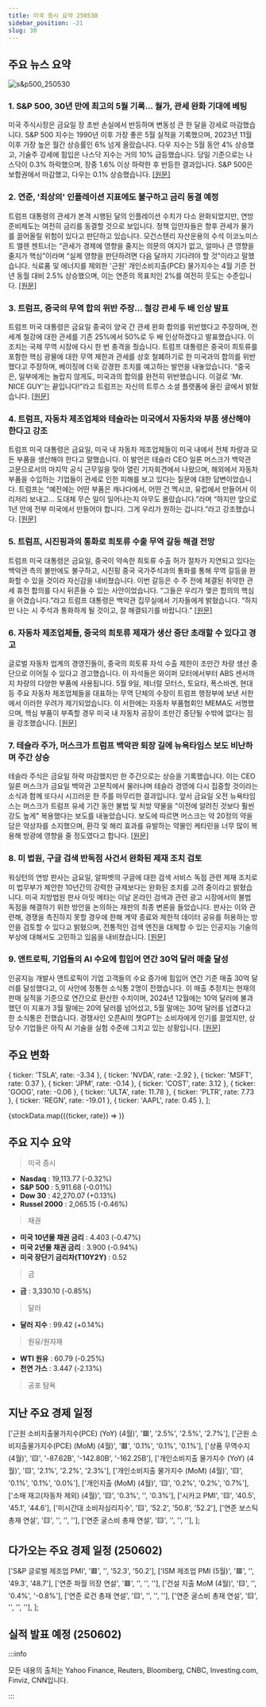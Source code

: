 ```yaml
---
title: 미국 증시 요약 250530
sidebar_position: -21
slug: 30
---
```


## 주요 뉴스 요약

![s&p500_250530](/map/250530.png)

### 1. **S&P 500, 30년 만에 최고의 5월 기록... 월가, 관세 완화 기대에 베팅**

미국 주식시장은 금요일 장 초반 손실에서 반등하며 변동성 큰 한 달을 강세로 마감했습니다. S&P 500 지수는 1990년 이후 가장 좋은 5월 실적을 기록했으며, 2023년 11월 이후 가장 높은 월간 상승률인 6% 넘게 올랐습니다. 다우 지수는 5월 동안 4% 상승했고, 기술주 강세에 힘입은 나스닥 지수는 거의 10% 급등했습니다. 당일 기준으로는 나스닥이 0.3% 하락했으며, 장중 1.6% 이상 하락한 후 반등한 결과입니다. S&P 500은 보합권에서 마감했고, 다우는 0.1% 상승했습니다. [[원문]](https://finance.yahoo.com/news/live/stock-market-today-sp-500-marks-best-may-in-30-years-as-wall-street-bets-on-tariff-relief-200502633.html)

### 2. **연준, '최상의' 인플레이션 지표에도 불구하고 금리 동결 예정**

트럼프 대통령의 관세가 본격 시행된 달의 인플레이션 수치가 다소 완화되었지만, 연방준비제도는 여전히 금리를 동결할 것으로 보입니다. 정책 입안자들은 향후 관세가 물가를 끌어올릴 위험이 있다고 판단하고 있습니다. 모건스탠리 자산운용의 수석 이코노미스트 엘렌 젠트너는 “관세가 경제에 영향을 줄지는 의문의 여지가 없고, 얼마나 큰 영향을 줄지가 핵심”이라며 “실제 영향을 판단하려면 다음 달까지 기다려야 할 것”이라고 말했습니다. 식료품 및 에너지를 제외한 '근원' 개인소비지출(PCE) 물가지수는 4월 기준 전년 동월 대비 2.5% 상승했으며, 이는 연준의 목표치인 2%를 여전히 웃도는 수준입니다. [[원문]](https://finance.yahoo.com/news/fed-set-to-hold-rates-steady-despite-as-good-as-it-gets-inflation-print-144428842.html)

### 3. **트럼프, 중국의 무역 합의 위반 주장... 철강 관세 두 배 인상 발표**

트럼프 미국 대통령은 금요일 중국이 양국 간 관세 완화 합의를 위반했다고 주장하며, 전 세계 철강에 대한 관세를 기존 25%에서 50%로 두 배 인상하겠다고 발표했습니다. 이 조치는 국제 무역 시장에 다시 한 번 충격을 줬습니다. 트럼프 대통령은 중국이 희토류를 포함한 핵심 광물에 대한 무역 제한과 관세를 상호 철폐하기로 한 미국과의 합의를 위반했다고 주장하며, 베이징에 더욱 강경한 조치를 예고하는 발언을 내놓았습니다. “중국은, 일부에게는 놀랍지 않게도, 미국과의 합의를 완전히 위반했습니다. 이걸로 'Mr. NICE GUY'는 끝입니다!”라고 트럼프는 자신의 트루스 소셜 플랫폼에 올린 글에서 밝혔습니다. [[원문]](https://www.reuters.com/world/china/trump-says-china-has-totally-violated-agreement-with-us-tariffs-2025-05-30/)

### 4. **트럼프, 자동차 제조업체와 테슬라는 미국에서 자동차와 부품 생산해야 한다고 강조**

트럼프 미국 대통령은 금요일, 미국 내 자동차 제조업체들이 미국 내에서 전체 차량과 모든 부품을 생산해야 한다고 말했습니다. 이 발언은 테슬라 CEO 일론 머스크가 백악관 고문으로서의 마지막 공식 근무일을 맞아 열린 기자회견에서 나왔으며, 해외에서 자동차 부품을 수입하는 기업들이 관세로 인한 피해를 보고 있다는 질문에 대한 답변이었습니다. 트럼프는 “예전에는 어떤 부품은 캐나다에서, 어떤 건 멕시코, 유럽에서 만들어서 이리저리 보내고... 도대체 무슨 일이 일어나는지 아무도 몰랐습니다.”라며 “하지만 앞으로 1년 안에 전부 미국에서 만들어야 합니다. 그게 우리가 원하는 겁니다.”라고 강조했습니다. [[원문]](https://www.reuters.com/business/autos-transportation/trump-says-automakers-tesla-must-build-cars-parts-us-2025-05-30/)

### 5. **트럼프, 시진핑과의 통화로 희토류 수출 무역 갈등 해결 전망**

트럼프 미국 대통령은 금요일, 중국이 약속한 희토류 수출 허가 절차가 지연되고 있다는 백악관 측의 불만에도 불구하고, 시진핑 중국 국가주석과의 통화를 통해 무역 갈등을 완화할 수 있을 것이라 자신감을 내비쳤습니다. 이번 갈등은 수 주 전에 체결된 취약한 관세 휴전 합의를 다시 뒤흔들 수 있는 사안이었습니다. “그들은 우리가 맺은 합의의 핵심을 어겼습니다.”라고 트럼프 대통령은 백악관 집무실에서 기자들에게 밝혔습니다. “하지만 나는 시 주석과 통화하게 될 것이고, 잘 해결되기를 바랍니다.” [[원문]](https://finance.yahoo.com/news/trump-sees-xi-call-settling-202254931.html)

### 6. **자동차 제조업체들, 중국의 희토류 제재가 생산 중단 초래할 수 있다고 경고**

글로벌 자동차 업계의 경영진들이, 중국의 희토류 자석 수출 제한이 조만간 차량 생산 중단으로 이어질 수 있다고 경고했습니다. 이 자석들은 와이퍼 모터에서부터 ABS 센서까지 차량의 다양한 부품에 사용됩니다. 5월 9일, 제너럴 모터스, 토요타, 폭스바겐, 현대 등 주요 자동차 제조업체들을 대표하는 무역 단체의 수장이 트럼프 행정부에 보낸 서한에서 이러한 우려가 제기되었습니다. 이 서한에는 자동차 부품협회인 MEMA도 서명했으며, 핵심 부품이 부족할 경우 미국 내 자동차 공장이 조만간 중단될 수밖에 없다는 점을 강조했습니다. [[원문]](https://www.reuters.com/business/autos-transportation/china-magnet-pinch-threatens-car-production-automakers-warn-2025-05-30/)

### 7. **테슬라 주가, 머스크가 트럼프 백악관 퇴장 길에 뉴욕타임스 보도 비난하며 주간 상승**

테슬라 주식은 금요일 하락 마감했지만 한 주간으로는 상승을 기록했습니다. 이는 CEO 일론 머스크가 금요일 백악관 고문직에서 물러나며 테슬라 경영에 다시 집중할 것이라는 소식과 함께 또다시 시끄러운 한 주를 마무리한 결과입니다. 앞서 금요일 오전 뉴욕타임스는 머스크가 트럼프 유세 기간 동안 불법 및 처방 약물을 "이전에 알려진 것보다 훨씬 강도 높게" 복용했다는 보도를 내놓았습니다. 보도에 따르면 머스크는 약 20정의 약을 담은 약상자를 소지했으며, 환각 및 해리 효과를 유발하는 약물인 케타민을 너무 많이 복용해 방광에 영향을 줄 정도였다고 합니다. [[원문]](https://finance.yahoo.com/news/tesla-stock-notches-weekly-gain-as-musk-bashes-new-york-times-report-on-way-out-of-trump-white-house-200238522.html)

### 8. **미 법원, 구글 검색 반독점 사건서 완화된 제재 조치 검토**

워싱턴의 연방 판사는 금요일, 알파벳의 구글에 대한 검색 서비스 독점 관련 제재 조치로 미 법무부가 제안한 10년간의 강력한 규제보다는 완화된 조치를 고려 중이라고 밝혔습니다. 미국 지방법원 판사 아밋 메타는 이날 온라인 검색과 관련 광고 시장에서의 불법 독점을 해결하기 위한 방안을 논의하는 재판의 최종 변론을 들었습니다. 판사는 이와 관련해, 경쟁을 촉진하지 못할 경우에 한해 계약 종료와 제한적 데이터 공유를 허용하는 방안을 검토할 수 있다고 밝혔으며, 전통적인 검색 엔진을 대체할 수 있는 인공지능 기술의 부상에 대해서도 고민하고 있음을 내비쳤습니다. [[원문]](https://www.reuters.com/sustainability/boards-policy-regulation/google-doj-make-final-push-us-search-antitrust-case-2025-05-30/)

### 9. **앤트로픽, 기업들의 AI 수요에 힘입어 연간 30억 달러 매출 달성**

인공지능 개발사 앤트로픽이 기업 고객들의 수요 증가에 힘입어 연간 기준 매출 30억 달러를 달성했다고, 이 사안에 정통한 소식통 2명이 전했습니다. 이 매출 추정치는 현재의 판매 실적을 기준으로 연간으로 환산한 수치이며, 2024년 12월에는 10억 달러에 불과했던 이 지표가 3월 말에는 20억 달러를 넘어섰고, 5월 말에는 30억 달러를 넘겼다고 한 소식통은 전했습니다. 경쟁사인 오픈AI의 챗GPT는 소비자에게 인기를 끌었지만, 상당수 기업들은 아직 AI 기술을 실험 수준에 그치고 있는 상황입니다. [[원문]](https://finance.yahoo.com/news/exclusive-anthropic-hits-3-billion-200202733.html)

## 주요 변화

  { ticker: 'TSLA', rate: -3.34 },
  { ticker: 'NVDA', rate: -2.92 },
  { ticker: 'MSFT', rate: 0.37 },
  { ticker: 'JPM', rate: -0.14 },
  { ticker: 'COST', rate: 3.12 },
  { ticker: 'GOOG', rate: -0.06 },
  { ticker: 'ULTA', rate: 11.78 },
  { ticker: 'PLTR', rate: 7.73 },
  { ticker: 'REGN', rate: -19.01 },
  { ticker: 'AAPL', rate: 0.45 },
];

{stockData.map(({ticker, rate}) => <StockCardMini key={ticker} ticker={ticker} rate={rate}></StockCardMini>)}

## 주요 지수 요약

> 미국 증시

- **Nasdaq** : 19,113.77 (-0.32%)
- **S&P 500** : 5,911.68 (-0.01%)
- **Dow 30** : 42,270.07 (+0.13%)
- **Russel 2000** : 2,065.15 (-0.46%)

> 채권

- **미국 10년물 채권 금리** : 4.403 (-0.47%)
- **미국 2년물 채권 금리** : 3.900 (-0.94%)
- **미국 장단기 금리차(T10Y2Y)** : 0.52

> 금

- **금** : 3,330.10 (-0.85%)

> 달러

- **달러 지수** : 99.42 (+0.14%)

> 원유/원자재

- **WTI 원유** : 60.79 (-0.25%)
- **천연 가스** : 3.447 (-2.13%)

> 공포 탐욕

<FearAndGreed fearAndGreedIndex={62} vix={18.57} vixRate={-3.18} />

## 지난 주요 경제 일정

  ['근원 소비지출물가지수(PCE) (YoY) (4월)', '🟥', '2.5%', '2.5%', '2.7%'],
  ['근원 소비지출물가지수(PCE) (MoM) (4월)', '🟥', '0.1%', '0.1%', '0.1%'],
  ['상품 무역수지 (4월)', '🟨', '-87.62B', '-142.80B', '-162.25B'],
  ['개인소비지출 물가지수 (YoY) (4월)', '🟨', '2.1%', '2.2%', '2.3%'],
  ['개인소비지출 물가지수 (MoM) (4월)', '🟨', '0.1%', '0.1%', '0.0%'],
  ['개인지출 (MoM) (4월)', '🟨', '0.2%', '0.2%', '0.7%'],
  ['소매 재고(자동차 제외) (4월)', '🟨', '0.3%', '', '0.3%'],
  ['시카고 PMI', '🟨', '40.5', '45.1', '44.6'],
  ['미시간대 소비자심리지수', '🟨', '52.2', '50.8', '52.2'],
  ['연준 보스틱 총재 연설', '🟨', '', '', ''],
  ['연준 굴스비 총재 연설', '🟨', '', '', ''],
];

<EconomicCalendar data={eventsData} />

## 다가오는 주요 경제 일정 (250602)

  ['S&P 글로벌 제조업 PMI', '🟥', '', '52.3', '50.2'],
  ['ISM 제조업 PMI (5월)', '🟥', '', '49.3', '48.7'],
  ['연준 파월 의장 연설', '🟥', '', '', ''],
  ['건설 지출 MoM (4월)', '🟨', '', '0.4%', '-0.8%'],
  ['연준 로건 총재 연설', '🟨', '', '', ''],
  ['연준 굴스비 총재 연설', '🟨', '', '', ''],
];

<EconomicCalendar data={nextEventsData} />

## 실적 발표 예정 (250602)


<EarningsBoard stocksBMO={stocksBMO} />

:::info

모든 내용의 출처는 Yahoo Finance, Reuters, Bloomberg, CNBC, Investing.com, Finviz, CNN입니다.

:::
